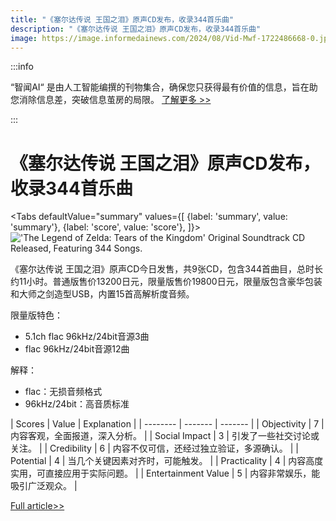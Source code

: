 ```yaml
---
title: "《塞尔达传说 王国之泪》原声CD发布，收录344首乐曲"
description: "《塞尔达传说 王国之泪》原声CD发布，收录344首乐曲"
image: https://image.informedainews.com/2024/08/Vid-Mwf-1722486668-0.jpg
---
```



:::info

“智闻AI“ 是由人工智能编撰的刊物集合，确保您只获得最有价值的信息，旨在助您消除信息差，突破信息茧房的局限。  [了解更多 >>](/)

:::

# 《塞尔达传说 王国之泪》原声CD发布，收录344首乐曲


<Tabs
	defaultValue="summary"
	values={[
	{label: 'summary', value: 'summary'},
	{label: 'score', value: 'score'},
]}>
<TabItem value="summary">
<img
  src="https://image.informedainews.com/2024/08/Vid-Mwf-1722486668-0.jpg"
  alt="'The Legend of Zelda: Tears of the Kingdom' Original Soundtrack CD Released, Featuring 344 Songs."
/>



《塞尔达传说 王国之泪》原声CD今日发售，共9张CD，包含344首曲目，总时长约11小时。普通版售价13200日元，限量版售价19800日元，限量版包含豪华包装和大师之剑造型USB，内置15首高解析度音频。

限量版特色：
- 5.1ch flac 96kHz/24bit音源3曲
- flac 96kHz/24bit音源12曲

解释：
- flac：无损音频格式
- 96kHz/24bit：高音质标准
</TabItem>
<TabItem value="score">
	| Scores     | Value   | Explanation |
	| -------- | ------- | ------- |
	| Objectivity  | 7    | 内容客观，全面报道，深入分析。    |
	| Social Impact | 3     | 引发了一些社交讨论或关注。    |
	| Credibility    | 6    | 内容不仅可信，还经过独立验证，多源确认。    |
	| Potential    | 4    | 当几个关键因素对齐时，可能触发。    |
	| Practicality    | 4    | 内容高度实用，可直接应用于实际问题。    |
	| Entertainment Value    | 5    | 内容非常娱乐，能吸引广泛观众。    |
</TabItem>
</Tabs>

[Full article>>](https://www.gcores.com/articles/185971)
